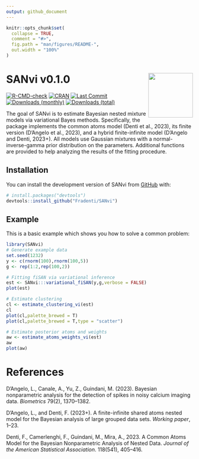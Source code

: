 ```yaml
---
output: github_document
---
```


<!-- README.md is generated from README.Rmd. Please edit that file -->

```r
knitr::opts_chunk$set(
  collapse = TRUE,
  comment = "#>",
  fig.path = "man/figures/README-",
  out.width = "100%"
)
```

# SANvi v0.1.0 <img src="man/figures/sanvi_draft.png" align="right" width="120" />


<!-- badges: start -->
 [![R-CMD-check](https://github.com/Fradenti/SANvi/actions/workflows/R-CMD-check.yaml/badge.svg)](https://github.com/Fradenti/SANvi/actions/workflows/R-CMD-check.yaml)
[![CRAN](https://www.r-pkg.org/badges/version/SANvi)](https://cran.r-project.org/package=SANvi)
[![Last Commit](https://img.shields.io/github/last-commit/fradenti/SANvi)](https://github.com/fradenti/SANvi)
[![Downloads (monthly)](https://cranlogs.r-pkg.org/badges/SANvi?color=brightgreen)](https://www.r-pkg.org/pkg/SANvi)
[![Downloads (total)](https://cranlogs.r-pkg.org/badges/grand-total/SANvi?color=brightgreen)](https://www.r-pkg.org/pkg/SANvi)
 <!-- badges: end -->
  
    
The goal of SANvi is to estimate Bayesian nested mixture models via variational Bayes methods. Specifically, the package implements the common atoms model (Denti et al., 2023), its finite version (D’Angelo et al., 2023), and a hybrid finite-infinite model (D’Angelo and Denti, 2023+). All models use Gaussian mixtures with a normal-inverse-gamma prior distribution on the parameters. Additional functions are provided to help analyzing the results of the fitting procedure.

## Installation

You can install the development version of SANvi from [GitHub](https://github.com/) with:

``` r
# install.packages("devtools")
devtools::install_github("Fradenti/SANvi")
```

## Example

This is a basic example which shows you how to solve a common problem:

```r
library(SANvi)
# Generate example data
set.seed(1232)
y <- c(rnorm(100),rnorm(100,5))
g <- rep(1:2,rep(100,2))

# Fitting fiSAN via variational inference
est <- SANvi:::variational_fiSAN(y,g,verbose = FALSE)
plot(est)

# Estimate clustering
cl <- estimate_clustering_vi(est)
cl
plot(cl,palette_brewed = T)
plot(cl,palette_brewed = T,type = "scatter")

# Estimate posterior atoms and weights
aw <- estimate_atoms_weights_vi(est)
aw
plot(aw)
```


# References

D’Angelo, L., Canale, A., Yu, Z., Guindani, M. (2023). Bayesian nonparametric analysis for the detection of spikes in noisy calcium imaging data. *Biometrics* 79(2), 1370–1382. \doi{10.1111/biom.13626}

D’Angelo, L., and Denti, F. (2023+). A finite-infinite shared atoms nested model for the Bayesian analysis of large grouped data sets. *Working paper*, 1–23.

Denti, F., Camerlenghi, F., Guindani, M., Mira, A., 2023. A Common Atoms Model for the Bayesian Nonparametric Analysis of Nested Data. *Journal of the American Statistical Association*. 118(541), 405–416. \doi{10.1080/01621459.2021.1933499}

